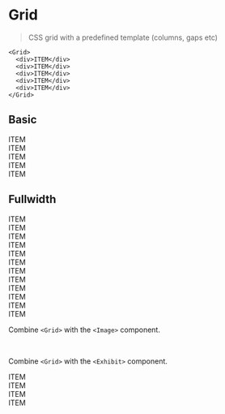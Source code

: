 
# Grid

> CSS grid with a predefined template (columns, gaps etc)

```
<Grid>
  <div>ITEM</div>
  <div>ITEM</div>
  <div>ITEM</div>
  <div>ITEM</div>
  <div>ITEM</div>
</Grid>
```

## Basic

<Grid>
  <div style={{ height: 100, background: "rgba(0,0,0,.2)", display: "flex", alignItems: "center", justifyContent: "center" }}>ITEM</div>
  <div style={{ height: 100, background: "rgba(0,0,0,.2)", display: "flex", alignItems: "center", justifyContent: "center" }}>ITEM</div>
  <div style={{ height: 100, background: "rgba(0,0,0,.2)", display: "flex", alignItems: "center", justifyContent: "center" }}>ITEM</div>
  <div style={{ height: 100, background: "rgba(0,0,0,.2)", display: "flex", alignItems: "center", justifyContent: "center" }}>ITEM</div>
  <div style={{ height: 100, background: "rgba(0,0,0,.2)", display: "flex", alignItems: "center", justifyContent: "center" }}>ITEM</div>
</Grid>

## Fullwidth

<Grid className={fullWidth}>
  <div style={{ height: 100, background: "rgba(0,0,0,.2)", display: "flex", alignItems: "center", justifyContent: "center" }}>ITEM</div>
  <div style={{ height: 100, background: "rgba(0,0,0,.2)", display: "flex", alignItems: "center", justifyContent: "center" }}>ITEM</div>
  <div style={{ height: 100, background: "rgba(0,0,0,.2)", display: "flex", alignItems: "center", justifyContent: "center" }}>ITEM</div>
  <div style={{ height: 100, background: "rgba(0,0,0,.2)", display: "flex", alignItems: "center", justifyContent: "center" }}>ITEM</div>
  <div style={{ height: 100, background: "rgba(0,0,0,.2)", display: "flex", alignItems: "center", justifyContent: "center" }}>ITEM</div>
  <div style={{ height: 100, background: "rgba(0,0,0,.2)", display: "flex", alignItems: "center", justifyContent: "center" }}>ITEM</div>
  <div style={{ height: 100, background: "rgba(0,0,0,.2)", display: "flex", alignItems: "center", justifyContent: "center" }}>ITEM</div>
  <div style={{ height: 100, background: "rgba(0,0,0,.2)", display: "flex", alignItems: "center", justifyContent: "center" }}>ITEM</div>
  <div style={{ height: 100, background: "rgba(0,0,0,.2)", display: "flex", alignItems: "center", justifyContent: "center" }}>ITEM</div>
  <div style={{ height: 100, background: "rgba(0,0,0,.2)", display: "flex", alignItems: "center", justifyContent: "center" }}>ITEM</div>
  <div style={{ height: 100, background: "rgba(0,0,0,.2)", display: "flex", alignItems: "center", justifyContent: "center" }}>ITEM</div>
  <div style={{ height: 100, background: "rgba(0,0,0,.2)", display: "flex", alignItems: "center", justifyContent: "center" }}>ITEM</div>
</Grid>

Combine `<Grid>` with the `<Image>` component.

<Grid>
  <Image {...importImage("../../../../assets/khachik-simonian-nXOB-wh4Oyc-unsplash.jpg")} />
  <Image {...importImage("../../../../assets/frank-mckenna-4V8JxijgZ_c-unsplash.jpg")} />
  <Image {...importImage("../../../../assets/jay-mantri-TFyi0QOx08c-unsplash.jpg")} />
  <Image {...importImage("../../../../assets/jeremy-bishop-EwKXn5CapA4-unsplash.jpg")} />
  <Image {...importImage("../../../../assets/lukasz-szmigiel-jFCViYFYcus-unsplash.jpg")} />
  <Image {...importImage("../../../../assets/qingbao-meng-01_igFr7hd4-unsplash.jpg")} />
  <Image {...importImage("../../../../assets/v2osk-1Z2niiBPg5A-unsplash.jpg")} />
</Grid>

Combine `<Grid>` with the `<Exhibit>` component.

<Grid>
  <Exhibit bleed={8}>
    <div style={{ height: 100, background: "rgba(0,0,0,.2)", display: "flex", alignItems: "center", justifyContent: "center" }}>ITEM</div>
  </Exhibit>
  <Exhibit bleed={8}>
    <div style={{ height: 100, background: "rgba(0,0,0,.2)", display: "flex", alignItems: "center", justifyContent: "center" }}>ITEM</div>
  </Exhibit>
  <Exhibit bleed={8}>
    <div style={{ height: 100, background: "rgba(0,0,0,.2)", display: "flex", alignItems: "center", justifyContent: "center" }}>ITEM</div>
  </Exhibit>
  <Exhibit bleed={8}>
    <div style={{ height: 100, background: "rgba(0,0,0,.2)", display: "flex", alignItems: "center", justifyContent: "center" }}>ITEM</div>
  </Exhibit>
</Grid>
